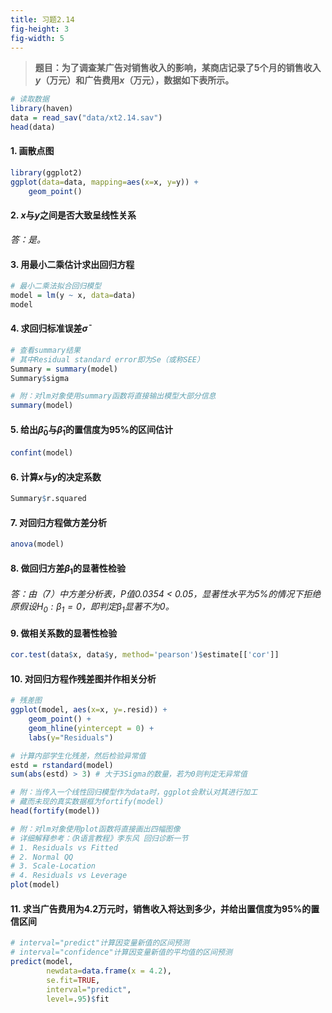 ```yaml
---
title: 习题2.14
fig-height: 3
fig-width: 5
---
```


> **题目：为了调查某广告对销售收入的影响，某商店记录了5个月的销售收入$y$（万元）和广告费用$x$（万元），数据如下表所示。**

```r
# 读取数据
library(haven)
data = read_sav("data/xt2.14.sav")
head(data)
```

#### 1. 画散点图

```r
library(ggplot2)
ggplot(data=data, mapping=aes(x=x, y=y)) +
    geom_point()
```

#### 2. $x$与$y$之间是否大致呈线性关系

*答：是。*

#### 3. 用最小二乘估计求出回归方程

```r
# 最小二乘法拟合回归模型
model = lm(y ~ x, data=data)
model
```

#### 4. 求回归标准误差$\bar{\sigma}$

```r
# 查看summary结果
# 其中Residual standard error即为Se（或称SEE）
Summary = summary(model)
Summary$sigma
```

```r
# 附：对lm对象使用summary函数将直接输出模型大部分信息
summary(model)
```

#### 5. 给出$\hat{\beta}_0$与$\hat{\beta}_1$的置信度为95%的区间估计

```r
confint(model)
```

#### 6. 计算$x$与$y$的决定系数

```r
Summary$r.squared
```

#### 7. 对回归方程做方差分析

```r
anova(model)
```

#### 8. 做回归方差$\beta_1$的显著性检验

*答：由（7）中方差分析表，P值0.0354 < 0.05，显著性水平为5%的情况下拒绝原假设$H_0:\beta_1 = 0$，即判定$\beta_1$显著不为0。*

#### 9. 做相关系数的显著性检验

```r
cor.test(data$x, data$y, method='pearson')$estimate[['cor']]
```

#### 10. 对回归方程作残差图并作相关分析

```r
# 残差图
ggplot(model, aes(x=x, y=.resid)) + 
    geom_point() + 
    geom_hline(yintercept = 0) + 
    labs(y="Residuals")
```

```r
# 计算内部学生化残差，然后检验异常值
estd = rstandard(model)
sum(abs(estd) > 3) # 大于3Sigma的数量，若为0则判定无异常值
```

```r
# 附：当传入一个线性回归模型作为data时，ggplot会默认对其进行加工
# 藏而未现的真实数据框为fortify(model)
head(fortify(model))
```

```r
# 附：对lm对象使用plot函数将直接画出四幅图像
# 详细解释参考：《R语言教程》李东风 回归诊断一节
# 1. Residuals vs Fitted
# 2. Normal QQ
# 3. Scale-Location
# 4. Residuals vs Leverage
plot(model)
```

#### 11. 求当广告费用为4.2万元时，销售收入将达到多少，并给出置信度为95%的置信区间

```r
# interval="predict"计算因变量新值的区间预测
# interval="confidence"计算因变量新值的平均值的区间预测
predict(model, 
        newdata=data.frame(x = 4.2),
        se.fit=TRUE,
        interval="predict",
        level=.95)$fit
```

